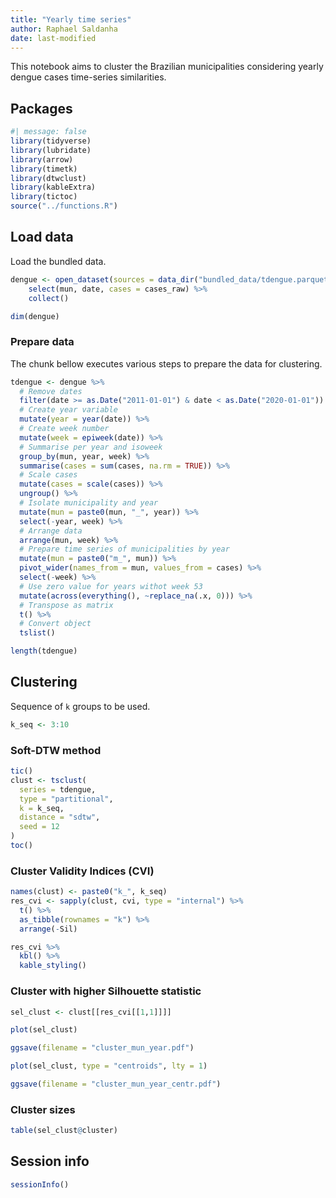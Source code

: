 ```yaml
---
title: "Yearly time series"
author: Raphael Saldanha
date: last-modified
---
```


This notebook aims to cluster the Brazilian municipalities considering yearly dengue cases time-series similarities.

## Packages

```r
#| message: false
library(tidyverse)
library(lubridate)
library(arrow)
library(timetk)
library(dtwclust)
library(kableExtra)
library(tictoc)
source("../functions.R")
```

## Load data

Load the bundled data.

```r
dengue <- open_dataset(sources = data_dir("bundled_data/tdengue.parquet")) %>%
    select(mun, date, cases = cases_raw) %>%
    collect()

dim(dengue)
```

### Prepare data

The chunk bellow executes various steps to prepare the data for clustering.

```r
tdengue <- dengue %>%
  # Remove dates
  filter(date >= as.Date("2011-01-01") & date < as.Date("2020-01-01")) %>%
  # Create year variable
  mutate(year = year(date)) %>%
  # Create week number
  mutate(week = epiweek(date)) %>%
  # Summarise per year and isoweek
  group_by(mun, year, week) %>%
  summarise(cases = sum(cases, na.rm = TRUE)) %>%
  # Scale cases
  mutate(cases = scale(cases)) %>%
  ungroup() %>%
  # Isolate municipality and year
  mutate(mun = paste0(mun, "_", year)) %>%
  select(-year, week) %>%
  # Arrange data
  arrange(mun, week) %>%
  # Prepare time series of municipalities by year
  mutate(mun = paste0("m_", mun)) %>%
  pivot_wider(names_from = mun, values_from = cases) %>%
  select(-week) %>%
  # Use zero value for years withot week 53
  mutate(across(everything(), ~replace_na(.x, 0))) %>%
  # Transpose as matrix
  t() %>%
  # Convert object
  tslist()
```

```r
length(tdengue)
```

## Clustering

Sequence of `k` groups to be used.

```r
k_seq <- 3:10
```

### Soft-DTW method

```r
tic()
clust <- tsclust(
  series = tdengue, 
  type = "partitional", 
  k = k_seq,
  distance = "sdtw",
  seed = 12
)
toc()
```

### Cluster Validity Indices (CVI)

```r
names(clust) <- paste0("k_", k_seq)
res_cvi <- sapply(clust, cvi, type = "internal") %>% 
  t() %>%
  as_tibble(rownames = "k") %>%
  arrange(-Sil)

res_cvi %>%
  kbl() %>%
  kable_styling()
```

### Cluster with higher Silhouette statistic

```r
sel_clust <- clust[[res_cvi[[1,1]]]]
```

```r
plot(sel_clust)
```

```r
ggsave(filename = "cluster_mun_year.pdf")
```

```r
plot(sel_clust, type = "centroids", lty = 1)
```

```r
ggsave(filename = "cluster_mun_year_centr.pdf")
```

### Cluster sizes

```r
table(sel_clust@cluster)
```

## Session info

```r
sessionInfo()
```
